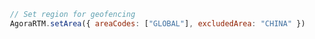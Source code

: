 <PlatformWrapper platform="web">
        
``` javascript
 // Set region for geofencing
 AgoraRTM.setArea({ areaCodes: ["GLOBAL"], excludedArea: "CHINA" })
```
</PlatformWrapper>
